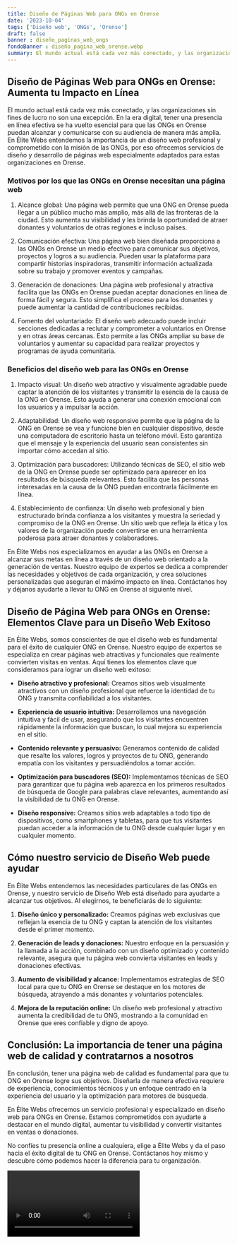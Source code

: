 ```yaml
---
title: Diseño de Páginas Web para ONGs en Orense
date: '2023-10-04'
tags: ['Diseño web', 'ONGs', 'Orense']
draft: false
banner : diseño_paginas_web_ongs
fondoBanner : diseño_pagina_web_orense.webp
summary: El mundo actual está cada vez más conectado, y las organizaciones sin fines de lucro no son una excepción. En la era digital, tener una presencia en línea efectiva se ha vuelto esencial para que las ONGs en Orense puedan alcanzar y comunicarse con su audiencia de manera más amplia. En Élite Webs entendemos la importancia de un diseño web profesional y comprometido con la misión de las ONGs, por eso ofrecemos servicios de diseño y desarrollo de páginas web especialmente adaptados para estas organizaciones en Orense.
---
```


## Diseño de Páginas Web para ONGs en Orense: Aumenta tu Impacto en Línea

El mundo actual está cada vez más conectado, y las organizaciones sin fines de lucro no son una excepción. En la era digital, tener una presencia en línea efectiva se ha vuelto esencial para que las ONGs en Orense puedan alcanzar y comunicarse con su audiencia de manera más amplia. En Élite Webs entendemos la importancia de un diseño web profesional y comprometido con la misión de las ONGs, por eso ofrecemos servicios de diseño y desarrollo de páginas web especialmente adaptados para estas organizaciones en Orense.

### Motivos por los que las ONGs en Orense necesitan una página web

1. Alcance global: Una página web permite que una ONG en Orense pueda llegar a un público mucho más amplio, más allá de las fronteras de la ciudad. Esto aumenta su visibilidad y les brinda la oportunidad de atraer donantes y voluntarios de otras regiones e incluso países.

2. Comunicación efectiva: Una página web bien diseñada proporciona a las ONGs en Orense un medio efectivo para comunicar sus objetivos, proyectos y logros a su audiencia. Pueden usar la plataforma para compartir historias inspiradoras, transmitir información actualizada sobre su trabajo y promover eventos y campañas.

3. Generación de donaciones: Una página web profesional y atractiva facilita que las ONGs en Orense puedan aceptar donaciones en línea de forma fácil y segura. Esto simplifica el proceso para los donantes y puede aumentar la cantidad de contribuciones recibidas.

4. Fomento del voluntariado: El diseño web adecuado puede incluir secciones dedicadas a reclutar y comprometer a voluntarios en Orense y en otras áreas cercanas. Esto permite a las ONGs ampliar su base de voluntarios y aumentar su capacidad para realizar proyectos y programas de ayuda comunitaria.

### Beneficios del diseño web para las ONGs en Orense

1. Impacto visual: Un diseño web atractivo y visualmente agradable puede captar la atención de los visitantes y transmitir la esencia de la causa de la ONG en Orense. Esto ayuda a generar una conexión emocional con los usuarios y a impulsar la acción.

2. Adaptabilidad: Un diseño web responsive permite que la página de la ONG en Orense se vea y funcione bien en cualquier dispositivo, desde una computadora de escritorio hasta un teléfono móvil. Esto garantiza que el mensaje y la experiencia del usuario sean consistentes sin importar cómo accedan al sitio.

3. Optimización para buscadores: Utilizando técnicas de SEO, el sitio web de la ONG en Orense puede ser optimizado para aparecer en los resultados de búsqueda relevantes. Esto facilita que las personas interesadas en la causa de la ONG puedan encontrarla fácilmente en línea.

4. Establecimiento de confianza: Un diseño web profesional y bien estructurado brinda confianza a los visitantes y muestra la seriedad y compromiso de la ONG en Orense. Un sitio web que refleja la ética y los valores de la organización puede convertirse en una herramienta poderosa para atraer donantes y colaboradores.

En Élite Webs nos especializamos en ayudar a las ONGs en Orense a alcanzar sus metas en línea a través de un diseño web orientado a la generación de ventas. Nuestro equipo de expertos se dedica a comprender las necesidades y objetivos de cada organización, y crea soluciones personalizadas que aseguran el máximo impacto en línea. Contáctanos hoy y déjanos ayudarte a llevar tu ONG en Orense al siguiente nivel.

<GifSeo />

<Cta />

## Diseño de Página Web para ONGs en Orense: Elementos Clave para un Diseño Web Exitoso

En Élite Webs, somos conscientes de que el diseño web es fundamental para el éxito de cualquier ONG en Orense. Nuestro equipo de expertos se especializa en crear páginas web atractivas y funcionales que realmente convierten visitas en ventas. Aquí tienes los elementos clave que consideramos para lograr un diseño web exitoso:

- **Diseño atractivo y profesional:** Creamos sitios web visualmente atractivos con un diseño profesional que refuerce la identidad de tu ONG y transmita confiabilidad a los visitantes.

- **Experiencia de usuario intuitiva:** Desarrollamos una navegación intuitiva y fácil de usar, asegurando que los visitantes encuentren rápidamente la información que buscan, lo cual mejora su experiencia en el sitio.

- **Contenido relevante y persuasivo:** Generamos contenido de calidad que resalte los valores, logros y proyectos de tu ONG, generando empatía con los visitantes y persuadiéndolos a tomar acción.

- **Optimización para buscadores (SEO):** Implementamos técnicas de SEO para garantizar que tu página web aparezca en los primeros resultados de búsqueda de Google para palabras clave relevantes, aumentando así la visibilidad de tu ONG en Orense.

- **Diseño responsive:** Creamos sitios web adaptables a todo tipo de dispositivos, como smartphones y tabletas, para que tus visitantes puedan acceder a la información de tu ONG desde cualquier lugar y en cualquier momento.

## Cómo nuestro servicio de Diseño Web puede ayudar

En Élite Webs entendemos las necesidades particulares de las ONGs en Orense, y nuestro servicio de Diseño Web está diseñado para ayudarte a alcanzar tus objetivos. Al elegirnos, te beneficiarás de lo siguiente:

1. **Diseño único y personalizado:** Creamos páginas web exclusivas que reflejan la esencia de tu ONG y captan la atención de los visitantes desde el primer momento.

2. **Generación de leads y donaciones:** Nuestro enfoque en la persuasión y la llamada a la acción, combinado con un diseño optimizado y contenido relevante, asegura que tu página web convierta visitantes en leads y donaciones efectivas.

3. **Aumento de visibilidad y alcance:** Implementamos estrategias de SEO local para que tu ONG en Orense se destaque en los motores de búsqueda, atrayendo a más donantes y voluntarios potenciales.

4. **Mejora de la reputación online:** Un diseño web profesional y atractivo aumenta la credibilidad de tu ONG, mostrando a la comunidad en Orense que eres confiable y digno de apoyo.

## Conclusión: La importancia de tener una página web de calidad y contratarnos a nosotros

En conclusión, tener una página web de calidad es fundamental para que tu ONG en Orense logre sus objetivos. Diseñarla de manera efectiva requiere de experiencia, conocimientos técnicos y un enfoque centrado en la experiencia del usuario y la optimización para motores de búsqueda.

En Élite Webs ofrecemos un servicio profesional y especializado en diseño web para ONGs en Orense. Estamos comprometidos con ayudarte a destacar en el mundo digital, aumentar tu visibilidad y convertir visitantes en ventas o donaciones.

No confíes tu presencia online a cualquiera, elige a Élite Webs y da el paso hacia el éxito digital de tu ONG en Orense. Contáctanos hoy mismo y descubre cómo podemos hacer la diferencia para tu organización.

<Video />

<CtaBot job='ONGs' city='Orense'/>

<Gmaps query='Orense+españa+maps' />